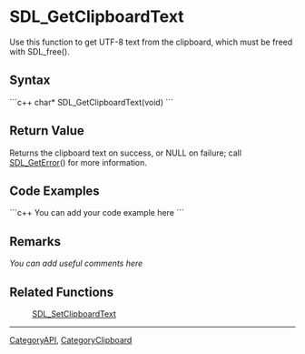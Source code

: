 <!-- pragma section-numbers off -->
<!-- pragma camelcase off -->

= SDL_GetClipboardText =
Use this function to get UTF-8 text from the clipboard, which must be freed with SDL_free().


== Syntax ==
```c++
char* SDL_GetClipboardText(void)
```

== Return Value ==
Returns the clipboard text on success, or NULL on failure; call [[SDL_GetError]]() for more information.

== Code Examples ==
```c++
You can add your code example here
```

== Remarks ==
''You can add useful comments here''

== Related Functions ==
:[[SDL_SetClipboardText]]

----
[[CategoryAPI]], [[CategoryClipboard]]
